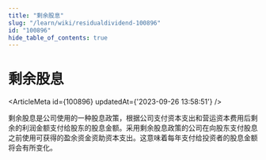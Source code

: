 ```yaml
---
title: "剩余股息"
slug: "/learn/wiki/residualdividend-100896"
id: "100896"
hide_table_of_contents: true
---
```



# 剩余股息

<ArticleMeta id={100896} updatedAt={'2023-09-26 13:58:51'} />
<div className='border-solid border-b border-t-0 my-4 border-[var(--ifm-color-gray-300)]' />

剩余股息是公司使用的一种股息政策，根据公司支付资本支出和营运资本费用后剩余的利润金额支付给股东的股息金额。采用剩余股息政策的公司在向股东支付股息之前使用可获得的盈余资金资助资本支出。这意味着每年支付给投资者的股息金额将会有所变化。
